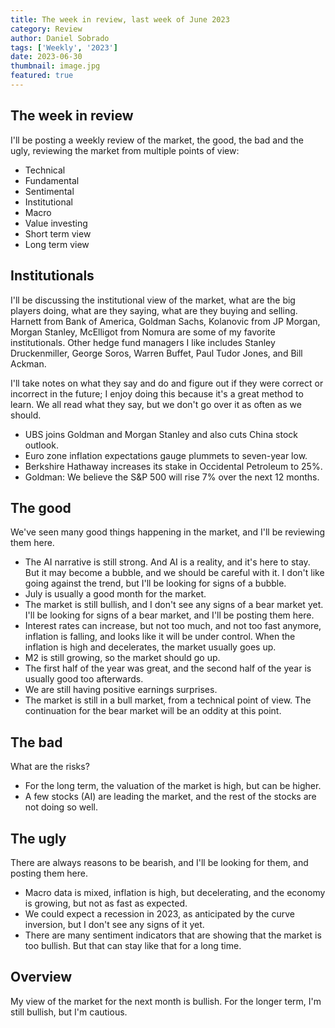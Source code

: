 ```yaml
---
title: The week in review, last week of June 2023
category: Review
author: Daniel Sobrado
tags: ['Weekly', '2023']
date: 2023-06-30
thumbnail: image.jpg
featured: true
---
```


## The week in review

I'll be posting a weekly review of the market, the good, the bad and the ugly, reviewing the market from multiple points of view:
* Technical
* Fundamental
* Sentimental
* Institutional
* Macro
* Value investing
* Short term view
* Long term view

## Institutionals

I'll be discussing the institutional view of the market, what are the big players doing, what are they saying, what are they buying and selling.
Harnett from Bank of America, Goldman Sachs, Kolanovic from JP Morgan, Morgan Stanley, McElligot from Nomura are some of my favorite institutionals. Other hedge fund managers I like includes Stanley Druckenmiller, George Soros, Warren Buffet, Paul Tudor Jones, and Bill Ackman.

I'll take notes on what they say and do and figure out if they were correct or incorrect in the future; I enjoy doing this because it's a great method to learn. We all read what they say, but we don't go over it as often as we should.

* UBS joins Goldman and Morgan Stanley and also cuts China stock outlook.
* Euro zone inflation expectations gauge plummets to seven-year low.
* Berkshire Hathaway increases its stake in Occidental Petroleum to 25%.
* Goldman: We believe the S&P 500 will rise 7% over the next 12 months.

## The good

We've seen many good things happening in the market, and I'll be reviewing them here.

* The AI narrative is still strong. And AI is a reality, and it's here to stay. But it may become a bubble, and we should be careful with it. I don't like going against the trend, but I'll be looking for signs of a bubble.
* July is usually a good month for the market.
* The market is still bullish, and I don't see any signs of a bear market yet. I'll be looking for signs of a bear market, and I'll be posting them here.
* Interest rates can increase, but not too much, and not too fast anymore, inflation is falling, and looks like it will be under control. When the inflation is high and decelerates, the market usually goes up.
* M2 is still growing, so the market should go up.
* The first half of the year was great, and the second half of the year is usually good too afterwards.
* We are still having positive earnings surprises.
* The market is still in a bull market, from a technical point of view. The continuation for the bear market will be an oddity at this point.

## The bad

What are the risks?

* For the long term, the valuation of the market is high, but can be higher.
* A few stocks (AI) are leading the market, and the rest of the stocks are not doing so well.

## The ugly

There are always reasons to be bearish, and I'll be looking for them, and posting them here.

* Macro data is mixed, inflation is high, but decelerating, and the economy is growing, but not as fast as expected.
* We could expect a recession in 2023, as anticipated by the curve inversion, but I don't see any signs of it yet.
* There are many sentiment indicators that are showing that the market is too bullish. But that can stay like that for a long time.

## Overview

My view of the market for the next month is bullish. For the longer term, I'm still bullish, but I'm cautious. 


